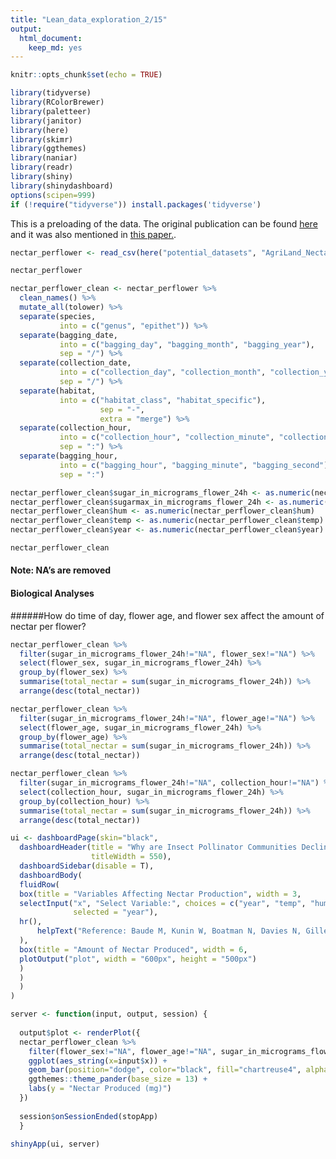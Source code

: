```yaml
---
title: "Lean_data_exploration_2/15"
output: 
  html_document: 
    keep_md: yes
---
```


```r
knitr::opts_chunk$set(echo = TRUE)
```

```r
library(tidyverse)
library(RColorBrewer)
library(paletteer)
library(janitor)
library(here)
library(skimr)
library(ggthemes)
library(naniar)
library(readr)
library(shiny)
library(shinydashboard)
options(scipen=999)
if (!require("tidyverse")) install.packages('tidyverse')
```

This is a preloading of the data. The original publication can be found [here](https://doi.org/10.1038/nature16532) and it was also mentioned in [this paper.](https://doi.org/10.1111/2041-210X.12779).
```r
nectar_perflower <- read_csv(here("potential_datasets", "AgriLand_Nectar_perflower.csv"))
```

```r
nectar_perflower
```

```r
nectar_perflower_clean <- nectar_perflower %>% 
  clean_names() %>% 
  mutate_all(tolower) %>% 
  separate(species,
           into = c("genus", "epithet")) %>% 
  separate(bagging_date,
           into = c("bagging_day", "bagging_month", "bagging_year"),
           sep = "/") %>% 
  separate(collection_date,
           into = c("collection_day", "collection_month", "collection_year"),
           sep = "/") %>% 
  separate(habitat,
           into = c("habitat_class", "habitat_specific"),
                    sep = "-",
                    extra = "merge") %>% 
  separate(collection_hour,
           into = c("collection_hour", "collection_minute", "collection_second"),
           sep = ":") %>% 
  separate(bagging_hour,
           into = c("bagging_hour", "bagging_minute", "bagging_second"),
           sep = ":")
```



```r
nectar_perflower_clean$sugar_in_micrograms_flower_24h <- as.numeric(nectar_perflower_clean$sugar_in_micrograms_flower_24h)
nectar_perflower_clean$sugarmax_in_micrograms_flower_24h <- as.numeric(nectar_perflower_clean$sugarmax_in_micrograms_flower_24h)
nectar_perflower_clean$hum <- as.numeric(nectar_perflower_clean$hum)
nectar_perflower_clean$temp <- as.numeric(nectar_perflower_clean$temp)
nectar_perflower_clean$year <- as.numeric(nectar_perflower_clean$year)
```


```r
nectar_perflower_clean
```

#### Note: NA's are removed

#### Biological Analyses
######How do time of day, flower age, and flower sex affect the amount of nectar per flower?


```r
nectar_perflower_clean %>% 
  filter(sugar_in_micrograms_flower_24h!="NA", flower_sex!="NA") %>% 
  select(flower_sex, sugar_in_micrograms_flower_24h) %>% 
  group_by(flower_sex) %>% 
  summarise(total_nectar = sum(sugar_in_micrograms_flower_24h)) %>% 
  arrange(desc(total_nectar))
```



```r
nectar_perflower_clean %>% 
  filter(sugar_in_micrograms_flower_24h!="NA", flower_age!="NA") %>% 
  select(flower_age, sugar_in_micrograms_flower_24h) %>% 
  group_by(flower_age) %>% 
  summarise(total_nectar = sum(sugar_in_micrograms_flower_24h)) %>% 
  arrange(desc(total_nectar))
```



```r
nectar_perflower_clean %>% 
  filter(sugar_in_micrograms_flower_24h!="NA", collection_hour!="NA") %>% 
  select(collection_hour, sugar_in_micrograms_flower_24h) %>% 
  group_by(collection_hour) %>% 
  summarise(total_nectar = sum(sugar_in_micrograms_flower_24h)) %>% 
  arrange(desc(total_nectar))
```
 


```r
ui <- dashboardPage(skin="black",
  dashboardHeader(title = "Why are Insect Pollinator Communities Declining?",
                  titleWidth = 550),
  dashboardSidebar(disable = T),
  dashboardBody(
  fluidRow(
  box(title = "Variables Affecting Nectar Production", width = 3,
  selectInput("x", "Select Variable:", choices = c("year", "temp", "hum", "collection_hour", "flower_sex", "flower_age"),
              selected = "year"),
  hr(),
      helpText("Reference: Baude M, Kunin W, Boatman N, Davies N, Gillespie M, Morton D, Smart S, Memmott J. Historical nectar assessment reveals the fall and rise of floral resources in Britain. 2016.")
  ), 
  box(title = "Amount of Nectar Produced", width = 6,
  plotOutput("plot", width = "600px", height = "500px")
  ) 
  ) 
  ) 
)

server <- function(input, output, session) { 
  
  output$plot <- renderPlot({
  nectar_perflower_clean %>%
    filter(flower_sex!="NA", flower_age!="NA", sugar_in_micrograms_flower_24h!="NA", sugar_in_micrograms_flower_24h!="0.0000000",  year!="NA", temp!="NA", hum!="NA", collection_hour!="NA") %>%
    ggplot(aes_string(x=input$x)) + 
    geom_bar(position="dodge", color="black", fill="chartreuse4", alpha=0.7) +
    ggthemes::theme_pander(base_size = 13) +
    labs(y = "Nectar Produced (mg)")
  })
  
  session$onSessionEnded(stopApp)
  }

shinyApp(ui, server)
```




